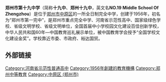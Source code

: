 {{expand|time=2008-10-16}}
{{Infobox_School
|name           =郑州市第十九中学
|other_name     =NO.19 Middle School Of Zhengzhou
|image          =
|motto          =仰望星空，崇尚实干。健康，健美，健全；高雅，高贵，高尚。
|established    =1956年郑州市第一完中
|type           =省级示范性完全中學
|affiliation    =
|district       ={{CHN}}[[郑州市|郑州市]][[中原区_(郑州市)|中原区]]
|grades         =
|president      =
|principal      =梁寅峰
|staff          =270余人
|students       =4000余人（2007年）
|free_label     =学生会主席 
|free_text      =赵莹（2007-2008）姚凯旋（2008-2009）陆玥（2009-2010）白雪（2010-2011）杨亚蝶（2011-2012）曹铭烜（2012-2013）杨硕（2013-2015）
|free_label2    =突出看点
|free_text2     =男生和尚头、黄土高坡一秒钟变大海的奇景
|magazine       =《校园风》、《郑州十九中学生仪容仪表守则》
|free_label3    =校地面积
|free_text3     =17,487平方公尺
|address        ='''本校:'''中原区百花里路40号<br>'''高中部:'''陇海路与兴华街交叉口(原河南商专)
|website        =[http://zz19z.zzedu.net.cn/ http://zz19z.zzedu.net.cn/]
}}

'''郑州市第十九中学'''（简称'''十九中'''、'''郑州十九中'''，英文名'''NO.19 Middle School Of Zhengzhou'''）是位于[[郑州市中原区|郑州市中原区]]的一所全日制完全中学，创建于1956年，初名为“郑州市第一完中”，是郑州市重点完全中学、河南省示范性高中、国家级绿色学校、省级文明学校、省级文明单位，全国首届中小学校园文化建设百佳创新学校，中华人民共和国60年―中国教育巡礼展示单位，被中国教育学会授予“全国学校文化建设金奖”。学校靠近市委、市政府、裕达国贸。

== 外部链接 ==
{{河南省示范性普通高级中学}}

[[Category:河南省示范性普通高中|Category:河南省示范性普通高中]]
[[Category:1956年創建的教育機構|Category:1956年創建的教育機構]]
[[Category:郑州中等教育|Category:郑州中等教育]]
[[Category:中原区_(郑州市)|Category:中原区 (郑州市)]]